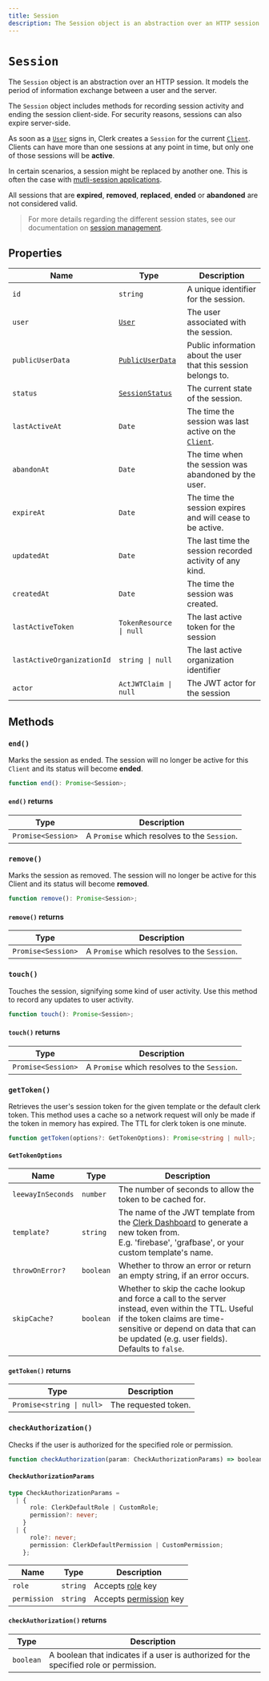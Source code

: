```yaml
---
title: Session
description: The Session object is an abstraction over an HTTP session. It models the period of information exchange between a user and the server.
---
```


# `Session`

The `Session` object is an abstraction over an HTTP session. It models the period of information exchange between a user and the server.

The `Session` object includes methods for recording session activity and ending the session client-side. For security reasons, sessions can also expire server-side.

As soon as a [`User`](/docs/references/javascript/user/user) signs in, Clerk creates a `Session` for the current [`Client`][client-ref]. Clients can have more than one sessions at any point in time, but only one of those sessions will be **active**.

In certain scenarios, a session might be replaced by another one. This is often the case with [mutli-session applications](/docs/custom-flows/multi-session-applications).

All sessions that are **expired**, **removed**, **replaced**, **ended** or **abandoned** are not considered valid.

> For more details regarding the different session states, see our documentation on [session management](/docs/authentication/configuration/session-options).

## Properties

| Name | Type | Description |
| --- | --- | --- |
| `id` | `string` | A unique identifier for the session. |
| `user` | [`User`](/docs/references/javascript/user/user) | The user associated with the session. |
| `publicUserData` | [`PublicUserData`](/docs/references/javascript/types/public-user-data) | Public information about the user that this session belongs to. |
| `status` | [`SessionStatus`](/docs/references/javascript/types/session-status) | The current state of the session. |
| `lastActiveAt` | `Date` | The time the session was last active on the [`Client`][client-ref]. |
| `abandonAt` | `Date` | The time when the session was abandoned by the user. |
| `expireAt` | `Date` | The time the session expires and will cease to be active. |
| `updatedAt` | `Date` | The last time the session recorded activity of any kind. |
| `createdAt` | `Date` | The time the session was created. |
| `lastActiveToken` | `TokenResource \| null` | The last active token for the session |
| `lastActiveOrganizationId` | `string \| null` | The last active organization identifier  |
| `actor` | `ActJWTClaim \| null` | The JWT actor for the session  |

## Methods

### `end()`

Marks the session as ended. The session will no longer be active for this `Client` and its status will become **ended**.

```typescript
function end(): Promise<Session>;
```

#### `end()` returns

| Type | Description |
| --- | --- |
| `Promise<Session>` | A `Promise` which resolves to the `Session`. |

### `remove()`

Marks the session as removed. The session will no longer be active for this Client and its status will become **removed**.

```typescript
function remove(): Promise<Session>;
```

#### `remove()` returns

| Type | Description |
| --- | --- |
| `Promise<Session>` | A `Promise` which resolves to the `Session`. |

### `touch()`

Touches the session, signifying some kind of user activity. Use this method to record any updates to user activity.

```typescript
function touch(): Promise<Session>;
```

#### `touch()` returns

| Type | Description |
| --- | --- |
| `Promise<Session>` | A `Promise` which resolves to the `Session`. |

### `getToken()`

Retrieves the user's session token for the given template or the default clerk token. This method uses a cache so a network request will only be made if the token in memory has expired. The TTL for clerk token is one minute.

```typescript
function getToken(options?: GetTokenOptions): Promise<string | null>;
```

#### `GetTokenOptions`

| Name | Type | Description |
| --- | --- | --- |
| `leewayInSeconds` | `number` | The number of seconds to allow the token to be cached for. |
| `template?` | `string` | The name of the JWT template from the [Clerk Dashboard](https://dashboard.clerk.com/last-active?path=jwt-templates) to generate a new token from.<br/>E.g. 'firebase', 'grafbase', or your custom template's name. |
| `throwOnError?` | `boolean` | Whether to throw an error or return an empty string, if an error occurs. |
| `skipCache?` | `boolean` | Whether to skip the cache lookup and force a call to the server instead, even within the TTL. Useful if the token claims are time-sensitive or depend on data that can be updated (e.g. user fields).<br />Defaults to `false`. |

#### `getToken()` returns

| Type | Description |
| --- | --- |
| `Promise<string \| null>` | The requested token. |

### `checkAuthorization()`

Checks if the user is authorized for the specified role or permission.

```typescript
function checkAuthorization(param: CheckAuthorizationParams) => boolean;
```

#### `CheckAuthorizationParams`
```typescript
type CheckAuthorizationParams =
  | {
      role: ClerkDefaultRole | CustomRole;
      permission?: never;
    }
  | {
      role?: never;
      permission: ClerkDefaultPermission | CustomPermission;
    };
```

| Name | Type | Description |
| --- | --- | --- |
| `role` | `string` | Accepts [role](/docs/organizations/roles-permissions#roles) key |
| `permission` | `string` | Accepts [permission](/docs/organizations/roles-permissions#permissions) key |

#### `checkAuthorization()` returns

| Type | Description |
| --- | --- |
| `boolean` | A boolean that indicates if a user is authorized for the specified role or permission. |

[client-ref]: /docs/references/javascript/client
